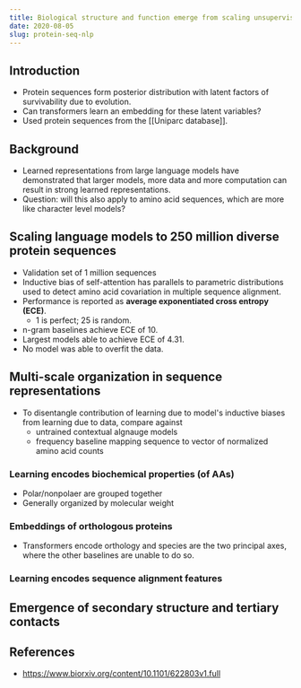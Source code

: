 ```yaml
---
title: Biological structure and function emerge from scaling unsupervised learning to 250 million protein sequences
date: 2020-08-05
slug: protein-seq-nlp
---
```


## Introduction
* Protein sequences form posterior distribution with latent factors of survivability due to evolution.
* Can transformers learn an embedding for these latent variables?
* Used protein sequences from the [[Uniparc database]].

## Background
* Learned representations from large language models have demonstrated that larger models, more data and more computation can result in strong learned representations.
* Question: will this also apply to amino acid sequences, which are more like character level models?

## Scaling language models to 250 million diverse protein sequences
* Validation set of 1 million sequences
* Inductive bias of self-attention has parallels to parametric distributions used to detect amino acid covariation in multiple sequence alignment.
* Performance is reported as **average exponentiated cross entropy (ECE)**.
    * 1 is perfect; 25 is random.
* n-gram baselines achieve ECE of 10.
* Largest models able to achieve ECE of 4.31.
* No model was able to overfit the data.

## Multi-scale organization in sequence representations
* To disentangle contribution of learning due to model's inductive biases from learning due to data, compare against
    * untrained contextual algnauge models
    * frequency baseline mapping sequence to vector of normalized amino acid counts

### Learning encodes biochemical properties (of AAs)
* Polar/nonpolaer are grouped together
* Generally organized by molecular weight

### Embeddings of orthologous proteins
* Transformers encode orthology and species are the two principal axes, where the other baselines are unable to do so.

### Learning encodes sequence alignment features

## Emergence of secondary structure and tertiary contacts

## References
* https://www.biorxiv.org/content/10.1101/622803v1.full
